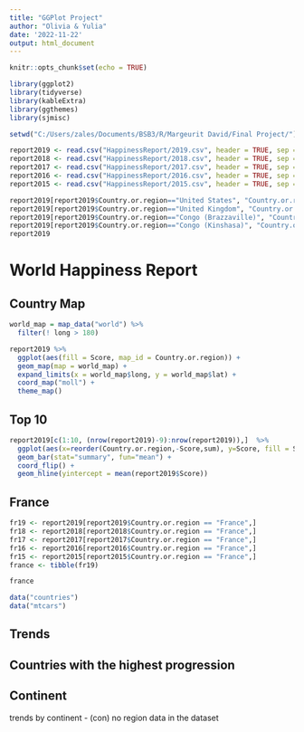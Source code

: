 ```yaml
---
title: "GGPlot Project"
author: "Olivia & Yulia"
date: '2022-11-22'
output: html_document
---
```


```r
knitr::opts_chunk$set(echo = TRUE)

library(ggplot2)
library(tidyverse)
library(kableExtra)
library(ggthemes)
library(sjmisc)

setwd("C:/Users/zales/Documents/BSB3/R/Margeurit David/Final Project/")

report2019 <- read.csv("HappinessReport/2019.csv", header = TRUE, sep = ",")
report2018 <- read.csv("HappinessReport/2018.csv", header = TRUE, sep = ",")
report2017 <- read.csv("HappinessReport/2017.csv", header = TRUE, sep = ",")
report2016 <- read.csv("HappinessReport/2016.csv", header = TRUE, sep = ",")
report2015 <- read.csv("HappinessReport/2015.csv", header = TRUE, sep = ",")

report2019[report2019$Country.or.region=="United States", "Country.or.region"] <- "USA"
report2019[report2019$Country.or.region=="United Kingdom", "Country.or.region"] <- "UK"
report2019[report2019$Country.or.region=="Congo (Brazzaville)", "Country.or.region"] <- "Democratic Republic of the Congo"
report2019[report2019$Country.or.region=="Congo (Kinshasa)", "Country.or.region"] <- "Democratic Republic of the Congo"
report2019

```

# World Happiness Report {.tabset .tabset-fade}


<!-- comment -->

## Country Map

```r

world_map = map_data("world") %>% 
  filter(! long > 180)

report2019 %>% 
  ggplot(aes(fill = Score, map_id = Country.or.region)) +
  geom_map(map = world_map) +
  expand_limits(x = world_map$long, y = world_map$lat) +
  coord_map("moll") +
  theme_map()

```

## Top 10


```r

report2019[c(1:10, (nrow(report2019)-9):nrow(report2019)),]  %>% 
  ggplot(aes(x=reorder(Country.or.region,-Score,sum), y=Score, fill = Score)) +
  geom_bar(stat="summary", fun="mean") + 
  coord_flip() +
  geom_hline(yintercept = mean(report2019$Score))


```


## France


```r

fr19 <- report2019[report2019$Country.or.region == "France",]
fr18 <- report2018[report2018$Country.or.region == "France",]
fr17 <- report2017[report2017$Country.or.region == "France",]
fr16 <- report2016[report2016$Country.or.region == "France",]
fr15 <- report2015[report2015$Country.or.region == "France",]
france <- tibble(fr19)

france

data("countries")
data("mtcars")
```


## Trends


<h2>Countries with the highest progression</h2>


## Continent

trends by continent
- (con) no region data in the dataset



#

